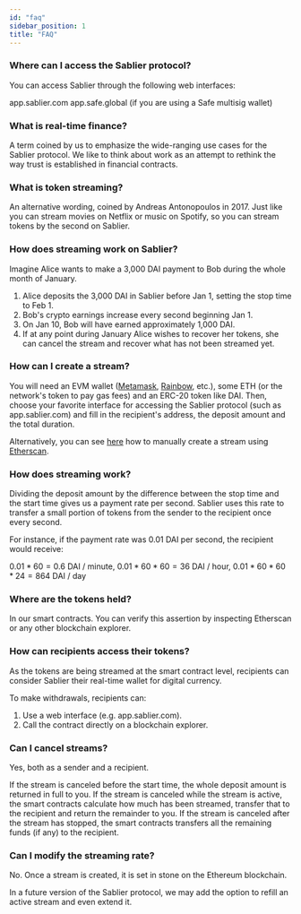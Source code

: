 ```yaml
---
id: "faq"
sidebar_position: 1
title: "FAQ"
---
```


### Where can I access the Sablier protocol?

You can access Sablier through the following web interfaces:

app.sablier.com app.safe.global (if you are using a Safe multisig wallet)

### What is real-time finance?

A term coined by us to emphasize the wide-ranging use cases for the Sablier protocol. We like to think about work as an
attempt to rethink the way trust is established in financial contracts.

### What is token streaming?

An alternative wording, coined by Andreas Antonopoulos in 2017. Just like you can stream movies on Netflix or music on
Spotify, so you can stream tokens by the second on Sablier.

### How does streaming work on Sablier?

Imagine Alice wants to make a 3,000 DAI payment to Bob during the whole month of January.

1. Alice deposits the 3,000 DAI in Sablier before Jan 1, setting the stop time to Feb 1.
2. Bob's crypto earnings increase every second beginning Jan 1.
3. On Jan 10, Bob will have earned approximately 1,000 DAI.
4. If at any point during January Alice wishes to recover her tokens, she can cancel the stream and recover what has not
   been streamed yet.

### How can I create a stream?

You will need an EVM wallet ([Metamask](https://metamask.io), [Rainbow](https://rainbow.me), etc.), some ETH (or the
network's token to pay gas fees) and an ERC-20 token like DAI. Then, choose your favorite interface for accessing the
Sablier protocol (such as app.sablier.com) and fill in the recipient's address, the deposit amount and the total
duration.

Alternatively, you can see [here](/contracts/v2/guides/etherscan) how to manually create a stream using
[Etherscan](https://etherscan.io).

### How does streaming work?

Dividing the deposit amount by the difference between the stop time and the start time gives us a payment rate per
second. Sablier uses this rate to transfer a small portion of tokens from the sender to the recipient once every second.

For instance, if the payment rate was 0.01 DAI per second, the recipient would receive:

$0.01 * 60 = 0.6$ DAI / minute, $0.01 * 60 * 60 = 36$ DAI / hour, $0.01 * 60 * 60 * 24 = 864$ DAI / day

### Where are the tokens held?

In our smart contracts. You can verify this assertion by inspecting Etherscan or any other blockchain explorer.

### How can recipients access their tokens?

As the tokens are being streamed at the smart contract level, recipients can consider Sablier their real-time wallet for
digital currency.

To make withdrawals, recipients can:

1. Use a web interface (e.g. app.sablier.com).
2. Call the contract directly on a blockchain explorer.

### Can I cancel streams?

Yes, both as a sender and a recipient.

If the stream is canceled before the start time, the whole deposit amount is returned in full to you. If the stream is
canceled while the stream is active, the smart contracts calculate how much has been streamed, transfer that to the
recipient and return the remainder to you. If the stream is canceled after the stream has stopped, the smart contracts
transfers all the remaining funds (if any) to the recipient.

### Can I modify the streaming rate?

No. Once a stream is created, it is set in stone on the Ethereum blockchain.

In a future version of the Sablier protocol, we may add the option to refill an active stream and even extend it.
